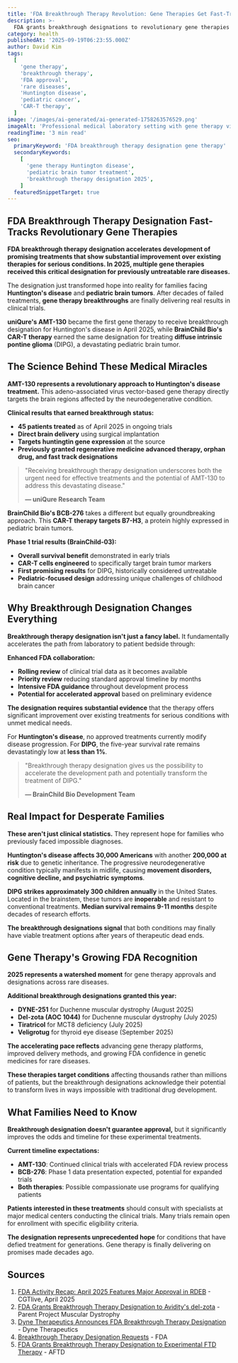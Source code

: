 ```yaml
---
title: 'FDA Breakthrough Therapy Revolution: Gene Therapies Get Fast-Track Approval for Previously Untreatable Diseases'
description: >-
  FDA grants breakthrough designations to revolutionary gene therapies for Huntington's disease and rare pediatric brain tumors in 2025, accelerating treatment paths for previously hopeless conditions.
category: health
publishedAt: '2025-09-19T06:23:55.000Z'
author: David Kim
tags:
  [
    'gene therapy',
    'breakthrough therapy',
    'FDA approval',
    'rare diseases',
    'Huntington disease',
    'pediatric cancer',
    'CAR-T therapy',
  ]
image: '/images/ai-generated/ai-generated-1758263576529.png'
imageAlt: 'Professional medical laboratory setting with gene therapy vials and research equipment, representing FDA breakthrough therapy designations for rare diseases'
readingTime: '3 min read'
seo:
  primaryKeyword: 'FDA breakthrough therapy designation gene therapy'
  secondaryKeywords:
    [
      'gene therapy Huntington disease',
      'pediatric brain tumor treatment',
      'breakthrough therapy designation 2025',
    ]
  featuredSnippetTarget: true
---
```


## FDA Breakthrough Therapy Designation Fast-Tracks Revolutionary Gene Therapies

**FDA breakthrough therapy designation accelerates development of promising treatments that show substantial improvement over existing therapies for serious conditions. In 2025, multiple gene therapies received this critical designation for previously untreatable rare diseases.**

The designation just transformed hope into reality for families facing **Huntington's disease** and **pediatric brain tumors**. After decades of failed treatments, **gene therapy breakthroughs** are finally delivering real results in clinical trials.

**uniQure's AMT-130** became the first gene therapy to receive breakthrough designation for Huntington's disease in April 2025, while **BrainChild Bio's CAR-T therapy** earned the same designation for treating **diffuse intrinsic pontine glioma** (DIPG), a devastating pediatric brain tumor.

## The Science Behind These Medical Miracles

**AMT-130 represents a revolutionary approach to Huntington's disease treatment.** This adeno-associated virus vector-based gene therapy directly targets the brain regions affected by the neurodegenerative condition.

**Clinical results that earned breakthrough status:**

- **45 patients treated** as of April 2025 in ongoing trials
- **Direct brain delivery** using surgical implantation
- **Targets huntingtin gene expression** at the source
- **Previously granted regenerative medicine advanced therapy, orphan drug, and fast track designations**

> "Receiving breakthrough therapy designation underscores both the urgent need for effective treatments and the potential of AMT-130 to address this devastating disease."
>
> **— uniQure Research Team**

**BrainChild Bio's BCB-276** takes a different but equally groundbreaking approach. This **CAR-T therapy targets B7-H3**, a protein highly expressed in pediatric brain tumors.

**Phase 1 trial results (BrainChild-03):**

- **Overall survival benefit** demonstrated in early trials
- **CAR-T cells engineered** to specifically target brain tumor markers
- **First promising results** for DIPG, historically considered untreatable
- **Pediatric-focused design** addressing unique challenges of childhood brain cancer

## Why Breakthrough Designation Changes Everything

**Breakthrough therapy designation isn't just a fancy label.** It fundamentally accelerates the path from laboratory to patient bedside through:

**Enhanced FDA collaboration:**

- **Rolling review** of clinical trial data as it becomes available
- **Priority review** reducing standard approval timeline by months
- **Intensive FDA guidance** throughout development process
- **Potential for accelerated approval** based on preliminary evidence

**The designation requires substantial evidence** that the therapy offers significant improvement over existing treatments for serious conditions with unmet medical needs.

For **Huntington's disease**, no approved treatments currently modify disease progression. For **DIPG**, the five-year survival rate remains devastatingly low at **less than 1%**.

> "Breakthrough therapy designation gives us the possibility to accelerate the development path and potentially transform the treatment of DIPG."
>
> **— BrainChild Bio Development Team**

## Real Impact for Desperate Families

**These aren't just clinical statistics.** They represent hope for families who previously faced impossible diagnoses.

**Huntington's disease affects 30,000 Americans** with another **200,000 at risk** due to genetic inheritance. The progressive neurodegenerative condition typically manifests in midlife, causing **movement disorders, cognitive decline, and psychiatric symptoms**.

**DIPG strikes approximately 300 children annually** in the United States. Located in the brainstem, these tumors are **inoperable** and resistant to conventional treatments. **Median survival remains 9-11 months** despite decades of research efforts.

**The breakthrough designations signal** that both conditions may finally have viable treatment options after years of therapeutic dead ends.

## Gene Therapy's Growing FDA Recognition

**2025 represents a watershed moment** for gene therapy approvals and designations across rare diseases.

**Additional breakthrough designations granted this year:**

- **DYNE-251** for Duchenne muscular dystrophy (August 2025)
- **Del-zota (AOC 1044)** for Duchenne muscular dystrophy (July 2025)
- **Tiratricol** for MCT8 deficiency (July 2025)
- **Veligrotug** for thyroid eye disease (September 2025)

**The accelerating pace reflects** advancing gene therapy platforms, improved delivery methods, and growing FDA confidence in genetic medicines for rare diseases.

**These therapies target conditions** affecting thousands rather than millions of patients, but the breakthrough designations acknowledge their potential to transform lives in ways impossible with traditional drug development.

## What Families Need to Know

**Breakthrough designation doesn't guarantee approval,** but it significantly improves the odds and timeline for these experimental treatments.

**Current timeline expectations:**

- **AMT-130**: Continued clinical trials with accelerated FDA review process
- **BCB-276**: Phase 1 data presentation expected, potential for expanded trials
- **Both therapies**: Possible compassionate use programs for qualifying patients

**Patients interested in these treatments** should consult with specialists at major medical centers conducting the clinical trials. Many trials remain open for enrollment with specific eligibility criteria.

**The designation represents unprecedented hope** for conditions that have defied treatment for generations. Gene therapy is finally delivering on promises made decades ago.

## Sources

1. [FDA Activity Recap: April 2025 Features Major Approval in RDEB](https://www.cgtlive.com/view/fda-activity-recap-april-2025-features-major-approval-rdeb-multiple-breakthrough-therapy-designations) - CGTlive, April 2025
2. [FDA Grants Breakthrough Therapy Designation to Avidity's del-zota](https://www.parentprojectmd.org/fda-grants-breakthrough-therapy-designation-to-aviditys-del-zota/) - Parent Project Muscular Dystrophy
3. [Dyne Therapeutics Announces FDA Breakthrough Therapy Designation](https://investors.dyne-tx.com/news-releases/news-release-details/dyne-therapeutics-announces-fda-breakthrough-therapy-0) - Dyne Therapeutics
4. [Breakthrough Therapy Designation Requests](https://www.fda.gov/drugs/ind-activity/breakthrough-therapy-designation-requests) - FDA
5. [FDA Grants Breakthrough Therapy Designation to Experimental FTD Therapy](https://www.theaftd.org/posts/1ftd-in-the-news/b-breakthrough-therapy-grn/) - AFTD
